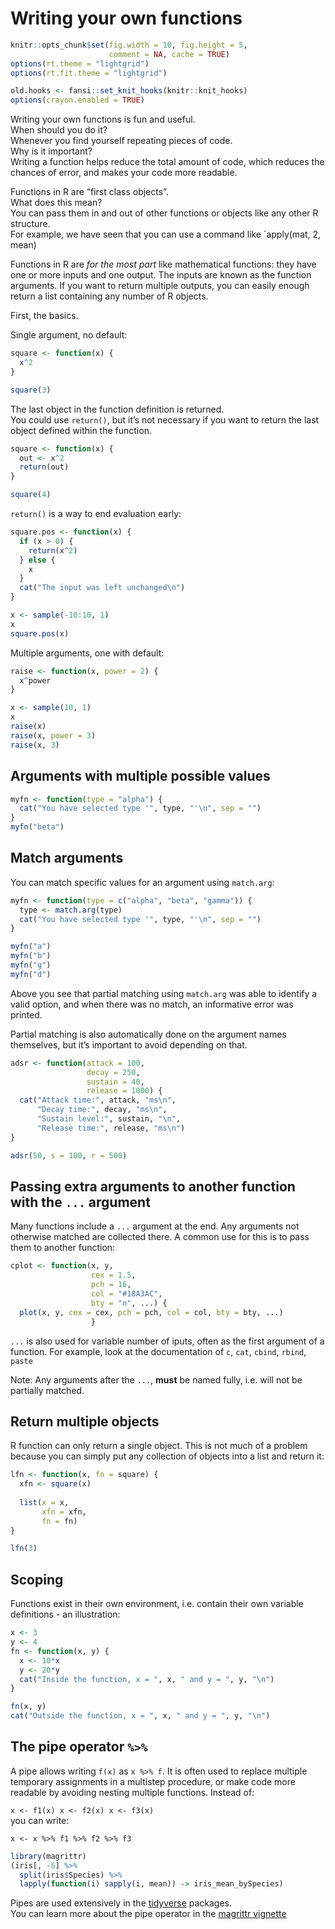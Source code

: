 # Writing your own functions {#functions}

```r
knitr::opts_chunk$set(fig.width = 10, fig.height = 5,
                      comment = NA, cache = TRUE) 
options(rt.theme = "lightgrid")
options(rt.fit.theme = "lightgrid")
```

```r
old.hooks <- fansi::set_knit_hooks(knitr::knit_hooks)
options(crayon.enabled = TRUE)
```

Writing your own functions is fun and useful.  
When should you do it?  
Whenever you find yourself repeating pieces of code.  
Why is it important?  
Writing a function helps reduce the total amount of code, which reduces the chances of error, and makes your code more readable.  

Functions in R are "first class objects".  
What does this mean?  
You can pass them in and out of other functions or objects like any other R structure.  
For example, we have seen that you can use a command like `apply(mat, 2, mean)  

Functions in R are *for the most part* like mathematical functions: they have one or more inputs and one output. The inputs are known as the function arguments. If you want to return multiple outputs, you can easily enough return a list containing any number of R objects.

First, the basics.

Single argument, no default:

```r
square <- function(x) {
  x^2
}

square(3)
```

The last object in the function definition is returned.  
You could use `return()`, but it's not necessary if you want to return the last object defined within the function.

```r
square <- function(x) {
  out <- x^2
  return(out)
}

square(4)
```

`return()` is a way to end evaluation early:

```r
square.pos <- function(x) {
  if (x > 0) {
    return(x^2)
  } else {
    x
  }
  cat("The input was left unchanged\n")
}

x <- sample(-10:10, 1)
x
square.pos(x)
```

Multiple arguments, one with default:

```r
raise <- function(x, power = 2) {
  x^power
}

x <- sample(10, 1)
x
raise(x)
raise(x, power = 3)
raise(x, 3)
```

## Arguments with multiple possible values

```r
myfn <- function(type = "alpha") {
  cat("You have selected type '", type, "'\n", sep = "")
}
myfn("beta")
```

## Match arguments

You can match specific values for an argument using `match.arg`:

```r
myfn <- function(type = c("alpha", "beta", "gamma")) {
  type <- match.arg(type)
  cat("You have selected type '", type, "'\n", sep = "")
}

myfn("a")
myfn("b")
myfn("g")
myfn("d")
```

Above you see that partial matching using `match.arg` was able to identify a valid option, and when there was no match, an informative error was printed.

Partial matching is also automatically done on the argument names themselves, but it's important to avoid depending on that. 

```r
adsr <- function(attack = 100,
                 decay = 250,
                 sustain = 40,
                 release = 1000) {
  cat("Attack time:", attack, "ms\n",
      "Decay time:", decay, "ms\n",
      "Sustain level:", sustain, "\n",
      "Release time:", release, "ms\n")
}

adsr(50, s = 100, r = 500)
```

## Passing extra arguments to another function with the `...` argument

Many functions include a `...` argument at the end. Any arguments not otherwise matched are collected there. A common use for this is to pass them to another function:

```r
cplot <- function(x, y,
                  cex = 1.5,
                  pch = 16,
                  col = "#18A3AC",
                  bty = "n", ...) {
  plot(x, y, cex = cex, pch = pch, col = col, bty = bty, ...)
                  }
```

`...` is also used for variable number of iputs, often as the first argument of a function. For example, look at the documentation of `c`, `cat`, `cbind`, `rbind`, `paste`  

Note: Any arguments after the `...`, **must** be named fully, i.e. will not be partially matched.

## Return multiple objects

R function can only return a single object. This is not much of a problem because you can simply put any collection of objects into a list and return it:

```r
lfn <- function(x, fn = square) {
  xfn <- square(x)
  
  list(x = x,
       xfn = xfn,
       fn = fn)
}

lfn(3)
```


## Scoping

Functions exist in their own environment, i.e. contain their own variable definitions - an illustration:

```r
x <- 3
y <- 4
fn <- function(x, y) {
  x <- 10*x
  y <- 20*y
  cat("Inside the function, x = ", x, " and y = ", y, "\n")
}

fn(x, y)
cat("Outside the function, x = ", x, " and y = ", y, "\n")
```

## The pipe operator `%>%` {#pipe}

A pipe allows writing `f(x)` as `x %>% f`. It is often used to replace multiple temporary assignments in a multistep procedure, or make code more readable by avoiding nesting multiple functions. 
Instead of: 

`x <- f1(x)
x <- f2(x)
x <- f3(x)`  
you can write:  

`x <- x %>% f1 %>% f2 %>% f3`

```r
library(magrittr)
(iris[, -5] %>%
  split(iris$Species) %>%
  lapply(function(i) sapply(i, mean)) -> iris_mean_bySpecies)
```

Pipes are used extensively in the [tidyverse](https://www.tidyverse.org) packages.  
You can learn more about the pipe operator in the [magrittr vignette](https://cran.r-project.org/web/packages/magrittr/vignettes/magrittr.html)